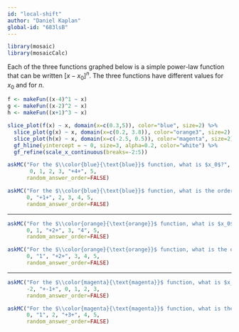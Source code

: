 ```yaml
---
id: "local-shift"
author: "Daniel Kaplan"
global-id: "683lsB"
---
```


```r

library(mosaic)
library(mosaicCalc)
```

Each of the three functions graphed below is a simple power-law function that can be written $\left[x-x_0\right]^n$.  The three functions have different values for $x_0$ and for $n$.

```r
f <- makeFun((x-4)^1 ~ x)
g <- makeFun((x-2)^2 ~ x)
h <- makeFun((x+1)^3 ~ x)

slice_plot(f(x) ~ x, domain(x=c(0.3,5)), color="blue", size=2) %>%
  slice_plot(g(x) ~ x, domain(x=c(0.2, 3.8)), color="orange3", size=2) %>%
  slice_plot(h(x) ~ x, domain(x=c(-2.5, 0.5)), color="magenta", size=2) %>%
  gf_hline(yintercept = ~ 0, size=3, alpha=0.2, color="white") %>%
  gf_refine(scale_x_continuous(breaks=-2:5))

```
```r
askMC("For the $\\color{blue}{\text{blue}}$ function, what is $x_0$?",
       0, 1, 2, 3, "+4+", 5,
      random_answer_order=FALSE)
```

```r
askMC("For the $\\color{blue}{\text{blue}}$ function, what is the order of the polynomial?",
      0, "+1+", 2, 3, 4, 5,
      random_answer_order=FALSE)
```

-----

```r
askMC("For the $\\color{orange}{\text{orange}}$ function, what is $x_0$?",
      0, 1, "+2+", 3, "4", 5,
      random_answer_order=FALSE)
```

```r
askMC("For the $\\color{orange}{\text{orange}}$ function, what is the order of the polynomial?",
      0, "1", "+2+", 3, 4, 5,
      random_answer_order=FALSE)
```

-----

```r
askMC("For the $\\color{magenta}{\text{magenta}}$ function, what is $x_0$?",
      -2, "+-1+", 0, 1, 2, 3,
      random_answer_order=FALSE)
```

```r
askMC("For the $\\color{magenta}{\text{magenta}}$ function, what is the order of the polynomial?",
      0, "1", 2, "+3+", 4, 5,
      random_answer_order=FALSE)
```

